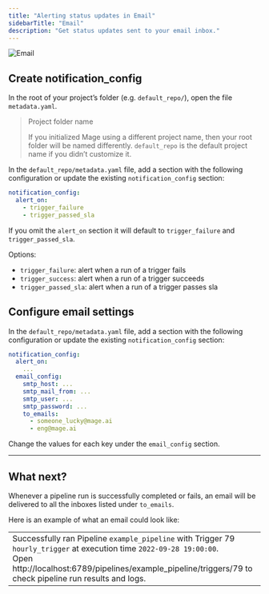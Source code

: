 ```yaml
---
title: "Alerting status updates in Email"
sidebarTitle: "Email"
description: "Get status updates sent to your email inbox."
---
```


<img
  alt="Email"
  src="https://yourreclaimedlife.com/wp-content/uploads/2018/12/email-marketing-without-permission.jpg"
/>

## Create notification_config

In the root of your project’s folder (e.g. `default_repo/`), open the file
`metadata.yaml`.

> Project folder name
>
> If you initialized Mage using a different project name, then your root folder
> will be named differently. `default_repo` is the default project name if you
> didn’t customize it.

In the `default_repo/metadata.yaml` file, add a section with the following
configuration or update the existing `notification_config` section:

```yaml
notification_config:
  alert_on:
    - trigger_failure
    - trigger_passed_sla
```

If you omit the `alert_on` section it will default to `trigger_failure` and `trigger_passed_sla`.

Options:

- `trigger_failure`: alert when a run of a trigger fails
- `trigger_success`: alert when a run of a trigger succeeds
- `trigger_passed_sla`: alert when a run of a trigger passes sla

## Configure email settings

In the `default_repo/metadata.yaml` file, add a section with the following
configuration or update the existing `notification_config` section:

```yaml
notification_config:
  alert_on:
    ...
  email_config:
    smtp_host: ...
    smtp_mail_from: ...
    smtp_user: ...
    smtp_password: ...
    to_emails:
      - someone_lucky@mage.ai
      - eng@mage.ai
```

Change the values for each key under the `email_config` section.

---

## What next?

Whenever a pipeline run is successfully completed or fails, an email will be
delivered to all the inboxes listed under `to_emails`.

Here is an example of what an email could look like:

|                                                                                                                                                                                                                                       |
| ------------------------------------------------------------------------------------------------------------------------------------------------------------------------------------------------------------------------------------- |
| Successfully ran Pipeline `example_pipeline` with Trigger 79 `hourly_trigger` at execution time `2022-09-28 19:00:00`.<br />Open http://localhost:6789/pipelines/example_pipeline/triggers/79 to check pipeline run results and logs. |
